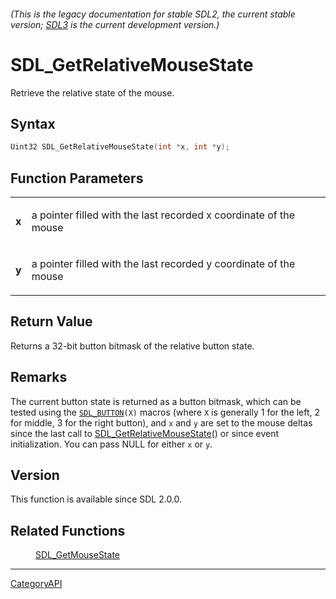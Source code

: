 ====== (This is the legacy documentation for stable SDL2, the current stable version; [https://wiki.libsdl.org/SDL3/ SDL3] is the current development version.) ======
= SDL_GetRelativeMouseState =

Retrieve the relative state of the mouse.

== Syntax ==

<syntaxhighlight lang='c'>
Uint32 SDL_GetRelativeMouseState(int *x, int *y);
</syntaxhighlight>

== Function Parameters ==

{|
|'''x'''
|a pointer filled with the last recorded x coordinate of the mouse
|-
|'''y'''
|a pointer filled with the last recorded y coordinate of the mouse
|}

== Return Value ==

Returns a 32-bit button bitmask of the relative button state.

== Remarks ==

The current button state is returned as a button bitmask, which can be
tested using the <code>[[SDL_BUTTON]](X)</code> macros (where
<code>X</code> is generally 1 for the left, 2 for middle, 3 for the right
button), and <code>x</code> and <code>y</code> are set to the mouse deltas
since the last call to [[SDL_GetRelativeMouseState]]() or since event
initialization. You can pass NULL for either <code>x</code> or
<code>y</code>.

== Version ==

This function is available since SDL 2.0.0.

== Related Functions ==

:[[SDL_GetMouseState]]

----
[[CategoryAPI]]


